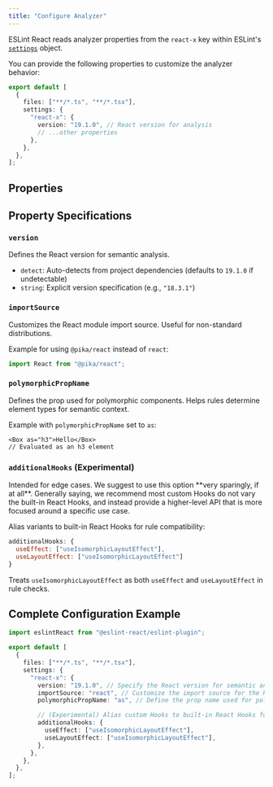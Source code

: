 ```yaml
---
title: "Configure Analyzer"
---
```



ESLint React reads analyzer properties from the `react-x` key within ESLint's [`settings`](https://eslint.org/docs/latest/use/configure/configuration-files#configuring-shared-settings) object.

You can provide the following properties to customize the analyzer behavior:

```ts title="eslint.config.js"
export default [
  {
    files: ["**/*.ts", "**/*.tsx"],
    settings: {
      "react-x": {
        version: "19.1.0", // React version for analysis
        // ...other properties
      },
    },
  },
];
```

## Properties

<AnalyzerPropertyTypeTable />

## Property Specifications

### `version`

Defines the React version for semantic analysis.

- `detect`: Auto-detects from project dependencies (defaults to `19.1.0` if undetectable)
- `string`: Explicit version specification (e.g., `"18.3.1"`)

### `importSource`

Customizes the React module import source. Useful for non-standard distributions.

Example for using `@pika/react` instead of `react`:

```ts
import React from "@pika/react";
```

### `polymorphicPropName`

Defines the prop used for polymorphic components. Helps rules determine element types for semantic context.

Example with `polymorphicPropName` set to `as`:

```tsx
<Box as="h3">Hello</Box>
// Evaluated as an h3 element
```

### `additionalHooks` (Experimental)

<Callout type="warn">
  Intended for edge cases. We suggest to use this option **very sparingly, if at
  all**. Generally saying, we recommend most custom Hooks do not vary the
  built-in React Hooks, and instead provide a higher-level API that is more
  focused around a specific use case.
</Callout>

Alias variants to built-in React Hooks for rule compatibility:

```js
additionalHooks: {
  useEffect: ["useIsomorphicLayoutEffect"],
  useLayoutEffect: ["useIsomorphicLayoutEffect"]
}
```

Treats `useIsomorphicLayoutEffect` as both `useEffect` and `useLayoutEffect` in rule checks.

## Complete Configuration Example

```ts title="eslint.config.js"
import eslintReact from "@eslint-react/eslint-plugin";

export default [
  {
    files: ["**/*.ts", "**/*.tsx"],
    settings: {
      "react-x": {
        version: "19.1.0", // Specify the React version for semantic analysis (can be "detect" for auto-detection)
        importSource: "react", // Customize the import source for the React module (defaults to "react")
        polymorphicPropName: "as", // Define the prop name used for polymorphic components (e.g., <Component as="div">)

        // (Experimental) Alias custom Hooks to built-in React Hooks for rule compatibility
        additionalHooks: {
          useEffect: ["useIsomorphicLayoutEffect"],
          useLayoutEffect: ["useIsomorphicLayoutEffect"],
        },
      },
    },
  },
];
```
